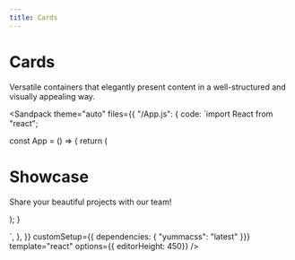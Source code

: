 ```yaml
---
title: Cards
---
```



# Cards

Versatile containers that elegantly present content in a well-structured and visually appealing way.

<Sandpack
  theme="auto"
  files={{
    "/App.js": {
code: `import React from "react";

const App = () => {
   return (
      <div className="m-2">
         <div class="bg-white card rad-1">
          <h1 class="card-t t-gray-5">Showcase</h1>
          <p class="card-b">Share your beautiful projects with our team!</p>
        </div>
      </div>
   );
}

`,
},
  }}
customSetup={{ dependencies: { "yummacss": "latest" }}}
 template="react"
 options={{ editorHeight: 450}}
/>